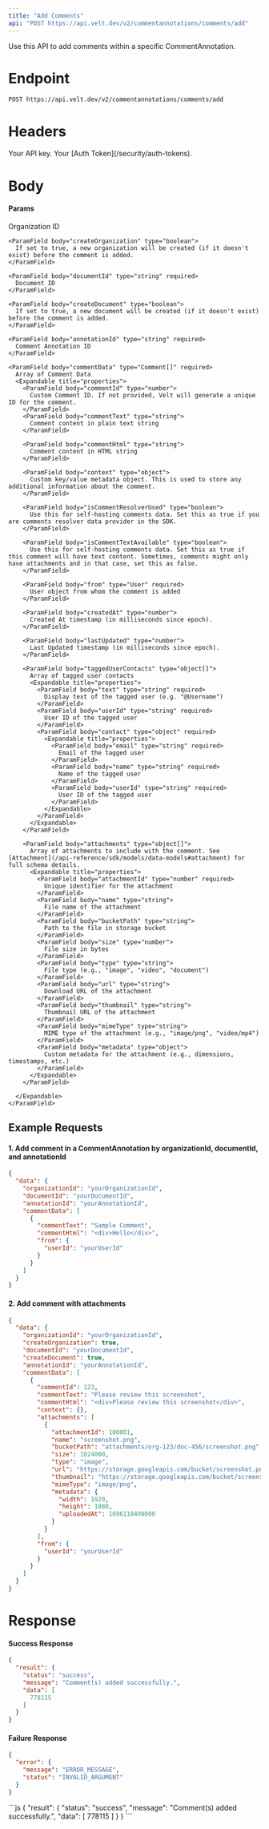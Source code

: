 ```yaml
---
title: "Add Comments"
api: "POST https://api.velt.dev/v2/commentannotations/comments/add"
---
```


Use this API to add comments within a specific CommentAnnotation.

# Endpoint

`POST https://api.velt.dev/v2/commentannotations/comments/add`

# Headers

<ParamField header="x-velt-api-key" type="string" required>
  Your API key.
</ParamField>

<ParamField header="x-velt-auth-token" type="string" required>
  Your [Auth Token](/security/auth-tokens).
</ParamField>

# Body

#### Params

<ParamField body="data" type="object" required>
  <Expandable title="properties">
    <ParamField body="organizationId" type="string" required>
      Organization ID
    </ParamField>

    <ParamField body="createOrganization" type="boolean">
      If set to true, a new organization will be created (if it doesn't exist) before the comment is added.
    </ParamField>

    <ParamField body="documentId" type="string" required>
      Document ID
    </ParamField>

    <ParamField body="createDocument" type="boolean">
      If set to true, a new document will be created (if it doesn't exist) before the comment is added.
    </ParamField>

    <ParamField body="annotationId" type="string" required>
      Comment Annotation ID
    </ParamField>

    <ParamField body="commentData" type="Comment[]" required>
      Array of Comment Data
      <Expandable title="properties">
        <ParamField body="commentId" type="number">
          Custom Comment ID. If not provided, Velt will generate a unique ID for the comment.
        </ParamField>
        <ParamField body="commentText" type="string">
          Comment content in plain text string
        </ParamField>

        <ParamField body="commentHtml" type="string">
          Comment content in HTML string
        </ParamField>

        <ParamField body="context" type="object">
          Custom key/value metadata object. This is used to store any additional information about the comment.
        </ParamField>

        <ParamField body="isCommentResolverUsed" type="boolean">
          Use this for self-hosting comments data. Set this as true if you are comments resolver data provider in the SDK.
        </ParamField>

        <ParamField body="isCommentTextAvailable" type="boolean">
          Use this for self-hosting comments data. Set this as true if this comment will have text content. Sometimes, comments might only have attachments and in that case, set this as false.
        </ParamField>

        <ParamField body="from" type="User" required>
          User object from whom the comment is added
        </ParamField>

        <ParamField body="createdAt" type="number">
          Created At timestamp (in milliseconds since epoch).
        </ParamField>

        <ParamField body="lastUpdated" type="number">
          Last Updated timestamp (in milliseconds since epoch).
        </ParamField>

        <ParamField body="taggedUserContacts" type="object[]">
          Array of tagged user contacts
          <Expandable title="properties">
            <ParamField body="text" type="string" required>
              Display text of the tagged user (e.g. "@Username")
            </ParamField>
            <ParamField body="userId" type="string" required>
              User ID of the tagged user
            </ParamField>
            <ParamField body="contact" type="object" required>
              <Expandable title="properties">
                <ParamField body="email" type="string" required>
                  Email of the tagged user
                </ParamField>
                <ParamField body="name" type="string" required>
                  Name of the tagged user
                </ParamField>
                <ParamField body="userId" type="string" required>
                  User ID of the tagged user
                </ParamField>
              </Expandable>
            </ParamField>
          </Expandable>
        </ParamField>

        <ParamField body="attachments" type="object[]">
          Array of attachments to include with the comment. See [Attachment](/api-reference/sdk/models/data-models#attachment) for full schema details.
          <Expandable title="properties">
            <ParamField body="attachmentId" type="number" required>
              Unique identifier for the attachment
            </ParamField>
            <ParamField body="name" type="string">
              File name of the attachment
            </ParamField>
            <ParamField body="bucketPath" type="string">
              Path to the file in storage bucket
            </ParamField>
            <ParamField body="size" type="number">
              File size in bytes
            </ParamField>
            <ParamField body="type" type="string">
              File type (e.g., "image", "video", "document")
            </ParamField>
            <ParamField body="url" type="string">
              Download URL of the attachment
            </ParamField>
            <ParamField body="thumbnail" type="string">
              Thumbnail URL of the attachment
            </ParamField>
            <ParamField body="mimeType" type="string">
              MIME type of the attachment (e.g., "image/png", "video/mp4")
            </ParamField>
            <ParamField body="metadata" type="object">
              Custom metadata for the attachment (e.g., dimensions, timestamps, etc.)
            </ParamField>
          </Expandable>
        </ParamField>

      </Expandable>
    </ParamField>
  </Expandable>
</ParamField>


## **Example Requests**

#### 1. Add comment in a CommentAnnotation by organizationId, documentId, and annotationId

```JSON
{
  "data": {
    "organizationId": "yourOrganizationId",
    "documentId": "yourDocumentId",
    "annotationId": "yourAnnotationId",
    "commentData": [
      {
        "commentText": "Sample Comment",
        "commentHtml": "<div>Hello</div>",
        "from": {
          "userId": "yourUserId"
        }
      }
    ]
  }
}
```

#### 2. Add comment with attachments

```JSON
{
  "data": {
    "organizationId": "yourOrganizationId",
    "createOrganization": true,
    "documentId": "yourDocumentId",
    "createDocument": true,
    "annotationId": "yourAnnotationId",
    "commentData": [
      {
        "commentId": 123,
        "commentText": "Please review this screenshot",
        "commentHtml": "<div>Please review this screenshot</div>",
        "context": {},
        "attachments": [
          {
            "attachmentId": 100001,
            "name": "screenshot.png",
            "bucketPath": "attachments/org-123/doc-456/screenshot.png",
            "size": 1024000,
            "type": "image",
            "url": "https://storage.googleapis.com/bucket/screenshot.png",
            "thumbnail": "https://storage.googleapis.com/bucket/screenshot_thumb.png",
            "mimeType": "image/png",
            "metadata": {
              "width": 1920,
              "height": 1080,
              "uploadedAt": 1696118400000
            }
          }
        ],
        "from": {
          "userId": "yourUserId"
        }
      }
    ]
  }
}
```

# Response

#### Success Response

```JSON
{
  "result": {
    "status": "success",
    "message": "Comment(s) added successfully.",
    "data": [
      778115
    ]
  }
}
```

#### Failure Response

```JSON
{
  "error": {
    "message": "ERROR_MESSAGE",
    "status": "INVALID_ARGUMENT"
  }
}
```

<ResponseExample>
```js
{
  "result": {
    "status": "success",
    "message": "Comment(s) added successfully.",
    "data": [
      778115
    ]
  }
}
```
</ResponseExample>